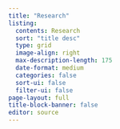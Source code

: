 ```yaml
---
title: "Research"
listing:
  contents: Research
  sort: "title desc"
  type: grid
  image-align: right
  max-description-length: 175
  date-format: medium
  categories: false
  sort-ui: false
  filter-ui: false
page-layout: full
title-block-banner: false
editor: source
---
```

